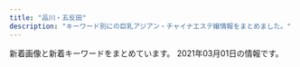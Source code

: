 ```yaml
---
title: "品川・五反田"
description: "キーワード別にの巨乳アジアン・チャイナエステ嬢情報をまとめました。"
---
```


新着画像と新着キーワードをまとめています。
2021年03月01日の情報です。

<DmmAffiliateIns />
<KeywordTable
  shops={
    [
    {
        "url": "http://www.relax-fuyou.info/",
        "station": "JR\u4e94\u53cd\u7530\u99c5\u6771\u53e3",
        "keywords": {
            "87": 2,
            "G": 1,
            "E": 5,
            "88": 3,
            "90": 2,
            "C": 3,
            "D": 5,
            "86": 2,
            "84": 5
        },
        "name": "\u8299\u84c9\uff5e\u30d5\u30e8\u30a6\uff5e",
        "img_links": [
            "http://www.relax-fuyou.info/img/sta17.jpg",
            "http://www.relax-fuyou.info/img/st150.jpg",
            "http://www.relax-fuyou.info/img/st11.jpg",
            "http://www.relax-fuyou.info/img/st110.jpg",
            "http://www.relax-fuyou.info/img/st8.jpg",
            "http://www.relax-fuyou.info/img/st181.jpg",
            "http://www.relax-fuyou.info/img/top.jpg",
            "http://www.relax-fuyou.info/img/r9.jpg",
            "http://www.relax-fuyou.info/img/sta1.jpg",
            "http://www.relax-fuyou.info/img/st1.jpg",
            "http://www.relax-fuyou.info/img/sta8.jpg",
            "http://www.relax-fuyou.info/img/sta15.jpg",
            "http://www.relax-fuyou.info/img/st5.jpg",
            "http://www.relax-fuyou.info/img/st71.jpg",
            "http://www.relax-fuyou.info/img/sta19.jpg",
            "http://www.relax-fuyou.info/img/st10.jpg",
            "http://www.relax-fuyou.info/img/st160.jpg",
            "http://www.relax-fuyou.info/img/st42.jpg",
            "http://www.relax-fuyou.info/img/st41.jpg",
            "http://www.relax-fuyou.info/img/sta20.jpg",
            "http://www.relax-fuyou.info/img/st191.jpg",
            "http://www.relax-fuyou.info/img/st161.jpg",
            "http://www.relax-fuyou.info/img/sta16.jpg",
            "http://www.relax-fuyou.info/img/st171.jpg",
            "http://www.relax-fuyou.info/img/st7.jpg",
            "http://www.relax-fuyou.info/img/st72.jpg",
            "http://www.relax-fuyou.info/img/sta5.jpg",
            "http://www.relax-fuyou.info/img/sta18.jpg",
            "http://www.relax-fuyou.info/img/st140.jpg",
            "http://www.relax-fuyou.info/img/st17.jpg",
            "http://www.relax-fuyou.info/img/st141.jpg",
            "http://www.relax-fuyou.info/img/st201.jpg"
        ]
    },
    {
        "url": "https://tsukiwa.info/",
        "station": "JR\u4e94\u53cd\u7530\u99c5\u897f\u53e3",
        "keywords": {},
        "img_links": [
            "https://tsukiwa.info/img/akusesu-top0.jpg",
            "https://tsukiwa.info/img/QRcode.png",
            "https://tsukiwa.info/img/staff/sara244.jpg",
            "https://tsukiwa.info/img/bar_staff.png",
            "https://tsukiwa.info/img/staff/no_image.jpg",
            "https://tsukiwa.info/img/top_map.jpg",
            "https://tsukiwa.info/img/staff/ruru1.jpg",
            "https://tsukiwa.info/img/staff/koko3.jpg",
            "https://tsukiwa.info/img/staff/aya2101.jpg",
            "https://tsukiwa.info/img/staff/mimi01.jpg",
            "https://tsukiwa.info/img/staff/sara241.jpg",
            "https://tsukiwa.info/img/event/camp03.jpg",
            "https://tsukiwa.info/img/pickupGirl.png",
            "https://tsukiwa.info/img/staff/sara243.jpg",
            "https://tsukiwa.info/img/staff/mimi202012.jpg",
            "https://tsukiwa.info/img/staff_top/20201219_1.jpg",
            "https://tsukiwa.info/img/staff/mika05.jpg",
            "https://tsukiwa.info/img/staff/yuri001.jpg",
            "https://tsukiwa.info/img/bar_profile.png",
            "https://tsukiwa.info/img/staff/5AD524C3-384E-48C5-9527-57A24BF6D687.jpeg",
            "https://tsukiwa.info/img/staff/g12.jpg",
            "https://tsukiwa.info/img/staff/IMG_3569.jpg",
            "https://tsukiwa.info/img/staff/sara242.jpg",
            "https://tsukiwa.info/img/news3.png",
            "https://tsukiwa.info/img/staff/rumi04.jpg",
            "https://tsukiwa.info/img/bar_gallery.png",
            "https://www.a-side.com/ad/koko/include/banner/koko_200x40.png",
            "https://tsukiwa.info/img/staff_top/20201219_2.jpg",
            "https://tsukiwa.info/img/event/20210128.png",
            "https://tsukiwa.info/img/staff/rumi02.jpg",
            "https://tsukiwa.info/img/news1.png",
            "https://tsukiwa.info/img/staff/mimi20202.jpg",
            "https://tsukiwa.info/img/staff/g121.jpg"
        ],
        "name": "\u6708\u306e\u548c"
    },
    {
        "url": "http://hanagoromo.work/",
        "station": "JR\u4e94\u53cd\u7530\u99c5",
        "name": "\u82b1\u8863",
        "img_links": [
            "http://hanagoromo.work/eri.jpg",
            "http://hanagoromo.work/hitomi.jpg",
            "http://hanagoromo.work/mens-esthe1.png",
            "http://hanagoromo.work/ai2.jpg",
            "http://hanagoromo.work/3.jpg",
            "http://hanagoromo.work/miyuki.jpg",
            "http://hanagoromo.work/1.jpg",
            "http://hanagoromo.work/yumi.jpg",
            "http://hanagoromo.work/mio.jpg",
            "http://hanagoromo.work/112.jpg",
            "http://hanagoromo.work/sayaka.jpg",
            "http://hanagoromo.work/int2.jpg",
            "http://hanagoromo.work/miyuki1.jpg",
            "http://hanagoromo.work/yuki.jpg",
            "http://hanagoromo.work/interior1.jpg",
            "http://hanagoromo.work/mio1.jpg",
            "http://hanagoromo.work/main_top.jpg",
            "http://hanagoromo.work/rie1.jpg",
            "http://hanagoromo.work/staff_t.jpg",
            "http://hanagoromo.work/rina1.jpeg",
            "http://hanagoromo.work/rina2.jpeg",
            "http://hanagoromo.work/yumi1.jpg",
            "http://hanagoromo.work/nana.jpg",
            "http://hanagoromo.work/interior_t.jpg",
            "http://hanagoromo.work/mio2.jpg",
            "http://hanagoromo.work/tina2.jpg",
            "http://hanagoromo.work/b3.jpg",
            "http://hanagoromo.work/hitomi2.jpg",
            "http://hanagoromo.work/nana2.jpg",
            "http://hanagoromo.work/b1.jpg",
            "http://hanagoromo.work/nana1.jpg",
            "http://hanagoromo.work/tina.jpg",
            "http://hanagoromo.work/ai3.jpg",
            "http://hanagoromo.work/hitomi1.jpg",
            "http://hanagoromo.work/ta.png",
            "http://hanagoromo.work/s1.png",
            "http://hanagoromo.work/4.jpg",
            "http://hanagoromo.work/6.jpg",
            "http://hanagoromo.work/head.jpg",
            "http://hanagoromo.work/yuna2.jpg",
            "http://hanagoromo.work/2.jpg",
            "http://hanagoromo.work/yuna1.jpg",
            "http://hanagoromo.work/sys.jpg",
            "http://hanagoromo.work/yuyu.jpg",
            "http://hanagoromo.work/b2.jpg"
        ],
        "keywords": {}
    },
    {
        "station": "JR\u4e94\u53cd\u7530\u99c5\u897f\u53e3",
        "img_links": [
            "http://p-fly.work/images/interior_t.png",
            "http://p-fly.work/images/sys1.jpg",
            "http://p-fly.work/staff/yuyu.jpg",
            "http://p-fly.work/images/7.jpg",
            "http://p-fly.work/staff/sara.jpg",
            "http://p-fly.work/images/12.jpg",
            "http://p-fly.work/images/tr.jpg",
            "http://p-fly.work/images/mobile.jpg",
            "http://p-fly.work/images/sys2.jpg",
            "http://p-fly.work/images/line.png",
            "http://p-fly.work/images/b3.jpg",
            "http://p-fly.work/images/13.jpg",
            "http://p-fly.work/images/int1.jpg",
            "http://p-fly.work/images/b1.jpg",
            "http://p-fly.work/images/sys3.jpg",
            "http://p-fly.work/img/yuyu1.jpg",
            "http://p-fly.work/img/mai1.jpg",
            "http://p-fly.work/img/yuki1.jpg",
            "http://p-fly.work/img/sara1.jpg",
            "http://p-fly.work/staff/koko.jpg",
            "http://p-fly.work/images/b2.jpg",
            "http://p-fly.work/images/staff_t.png",
            "http://p-fly.work/images/1.jpg",
            "http://p-fly.work/images/10.jpg",
            "http://p-fly.work/img/koko1.jpg",
            "http://p-fly.work/images/head.png",
            "http://p-fly.work/images/news.jpg",
            "http://p-fly.work/images/int2.png",
            "http://p-fly.work/staff/mai.jpg",
            "http://p-fly.work/staff/yuki.jpg",
            "http://p-fly.work/images/sys4.png",
            "http://p-fly.work/images/ac1.jpg"
        ],
        "name": "\u7d2b\u306e\u8776",
        "url": "http://p-fly.work/",
        "keywords": {}
    },
    {
        "station": "JR\u4e94\u53cd\u7530\u99c5\u897f\u53e3",
        "name": "\u7652\u3057\u30cf\u30a6\u30b9",
        "img_links": [
            "https://b.st-hatena.com/images/entry-button/button-only@2x.png",
            "https://b.hatena.ne.jp/images/v4/public/add/hatenabookmark_ios7.png",
            "https://www.hatena.ne.jp/images/wwwridge/ng@2x.png",
            "https://b.hatena.ne.jp/images/v4/public/add/hatenabookmark_android.png",
            "http://\u30a2\u30b8\u30a2\u30f3\u30a8\u30b9\u30c6.biz/images/88-31.jpg",
            "https://www.hatena.ne.jp/images/wwwridge/help@2x.png",
            "http://momipara.jp/img/link/momi88.jpg",
            "https://www.hatena.ne.jp/images/wwwridge/ok@2x.png",
            "http://b.hatena.ne.jp/images/v4/public/add/hatenabookmark_ios7.png",
            "http://b.hatena.ne.jp/images/v4/public/add/hatenabookmark_android.png"
        ],
        "url": "https://loveraspberry.eei.jp/",
        "keywords": {}
    },
    {
        "station": "JR\u4e94\u53cd\u7530\u99c5\u897f\u53e3",
        "img_links": [
            "http://gotanda.pepper.jp/gotanda001.jpg",
            "http://gotanda.pepper.jp/m049.png",
            "http://gotanda.pepper.jp/m173.jpg",
            "http://gotanda.pepper.jp/m02272.jpg",
            "http://gotanda.pepper.jp/20151109231038834554.jpg",
            "http://gotanda.pepper.jp/1-01.png",
            "http://gotanda.pepper.jp/m048.png"
        ],
        "keywords": {},
        "url": "http://gotanda.pepper.jp/",
        "name": "\u4e94\u53cd\u7530\u30e1\u30c7\u30a3\u30ab\u30eb\u30a8\u30f3"
    },
    {
        "img_links": [
            "http://lacure.link/images/g6.jpg",
            "http://lacure.link/images/g3.jpg",
            "http://lacure.link/images/yuki.jpg",
            "http://lacure.link/images/r1.jpg",
            "http://lacure.link/images/r4.jpg",
            "http://lacure.link/images/r5.jpg",
            "http://lacure.link/images/kol.jpg",
            "http://lacure.link/images/g2.jpg",
            "http://lacure.link/images/sayuri.jpg",
            "http://lacure.link/images/left3.png",
            "http://lacure.link/images/face.png",
            "http://lacure.link/images/r3.jpg",
            "http://lacure.link/images/kiki.jpg",
            "http://lacure.link/images/g5.jpg",
            "http://lacure.link/images/r2.jpg",
            "http://lacure.link/images/g0.jpg",
            "http://lacure.link/images/r6.jpg",
            "http://lacure.link/images/s1.jpg",
            "http://lacure.link/images/gb01.png",
            "http://lacure.link/images/news.png",
            "http://lacure.link/images/g1.jpg",
            "http://lacure.link/images/asali.jpg",
            "http://lacure.link/images/top2.jpg",
            "http://lacure.link/images/zi.png",
            "http://lacure.link/images/s_staff.png"
        ],
        "station": "\u6238\u8d8a\u9280\u5ea7\u99c5",
        "url": "http://lacure.link/",
        "keywords": {},
        "name": "\u30e9\u30ad\u30e5\u30a2"
    },
    {
        "url": "http://f-aroma.info/",
        "name": "\u30d5\u30ed\u30fc\u30e9",
        "img_links": [],
        "station": "JR\u54c1\u5ddd\u99c5\u9ad8\u8f2a\u53e3",
        "keywords": {}
    },
    {
        "img_links": [
            "http://www.es-yuduki.com/css/nav/nav-0003.jpg",
            "http://www.es-yuduki.com/css/nav/change-007.jpg",
            "http://www.es-yuduki.com/css/progress06.jpg",
            "http://www.es-yuduki.com/css/nav/change-0003.jpg",
            "http://www.es-yuduki.com/css/nav/change-004.jpg",
            "http://www.es-yuduki.com/css/progress02.jpg",
            "http://www.es-yuduki.com/css/nav/nav-002.jpg",
            "http://www.es-yuduki.com/css/staff01.jpg",
            "http://www.es-yuduki.com/css/main-top05.png",
            "http://www.es-yuduki.com/css/nav/change-001.jpg",
            "http://www.es-yuduki.com/css/nav/nav-007.jpg",
            "http://www.es-yuduki.com/css/staff02.jpg",
            "http://www.es-yuduki.com/css/progress05.jpg",
            "http://www.es-yuduki.com/css/nav/change-005.jpg",
            "http://www.es-yuduki.com/css/nav/nav-001.jpg",
            "http://www.es-yuduki.com/css/staff02-b.jpg",
            "http://www.es-yuduki.com/css/nav/change-006.jpg",
            "http://www.es-yuduki.com/css/nav/nav-004.jpg",
            "http://www.es-yuduki.com/css/progress01.jpg",
            "http://www.es-yuduki.com/css/nav/change-002.jpg",
            "http://www.es-yuduki.com/css/progress08.jpg",
            "http://www.es-yuduki.com/css/nav/nav-006.jpg",
            "http://www.es-yuduki.com/css/staff00.jpg",
            "http://www.es-yuduki.com/css/nav/nav-005.jpg",
            "http://www.es-yuduki.com/css/progress07.jpg",
            "http://www.es-yuduki.com/css/staff03.jpg",
            "http://www.es-yuduki.com/css/head.jpg",
            "http://www.es-yuduki.com/css/progress03.jpg",
            "http://www.es-yuduki.com/css/progress04.jpg",
            "http://www.es-yuduki.com/css/kanban.jpg",
            "http://www.es-yuduki.com/css/staff03-b.jpg",
            "http://www.es-yuduki.com/css/coupon003.jpg",
            "http://www.es-yuduki.com/css/staff01-b.jpg"
        ],
        "station": "JR\u4e94\u53cd\u7530\u99c5\u897f\u53e3",
        "keywords": {
            "C": 13
        },
        "url": "http://www.es-yuduki.com/",
        "name": "\u30de\u30c3\u30b5\u30fc\u30b8\u306e\u5915\u6708"
    },
    {
        "keywords": {
            "C": 15
        },
        "img_links": [
            "http://www.kouroku-este.com/img/staff/fff/s-fff1.jpg",
            "http://www.kouroku-este.com/img/staff/eee/s-eee1.jpg",
            "http://www.kouroku-este.com/img/staff/ggg/ggg1.jpg",
            "http://www.kouroku-este.com/img/staff/ccc/ccc1.jpg",
            "http://www.kouroku-este.com/img/staff/aaa/aaa2.jpg",
            "http://www.kouroku-este.com/img/menu/info_r.jpg",
            "http://www.kouroku-este.com/img/staff/eee/s-eee2.jpg",
            "http://www.kouroku-este.com/img/staff/aaa/aaa1.jpg",
            "http://www.kouroku-este.com/img/staff/bbb/bbb1.jpg",
            "http://www.kouroku-este.com/img/system/service02.jpg",
            "http://www.kouroku-este.com/img/top/listmark1.png",
            "http://www.kouroku-este.com/img/system/service01.jpg",
            "http://www.kouroku-este.com/img/staff/ccc/ccc2.jpg",
            "http://www.kouroku-este.com/img/staff/fff/s-fff2.jpg"
        ],
        "station": "JR\u54c1\u5ddd\u99c5\u9ad8\u8f2a\u53e3",
        "url": "http://www.kouroku-este.com/",
        "name": "\u5eb7\u7984"
    },
    {
        "keywords": {},
        "name": "\u30c8\u30f3\u30dd\u30fc",
        "station": "JR\u4e94\u53cd\u7530\u99c5\u897f\u53e3",
        "img_links": [
            "http://hi-msg.com/tonpoh/images/p-6-1.jpg",
            "http://hi-msg.com/tonpoh/images/p-9-1.jpg",
            "http://hi-msg.com/tonpoh/images/p-7-1.jpg",
            "http://hi-msg.com/tonpoh/images/no.png",
            "http://hi-msg.com/tonpoh/images/p-10-1.jpg",
            "http://hi-msg.com/tonpoh/images/s4.jpg",
            "http://hi-msg.com/tonpoh/images/p-4.jpg",
            "http://hi-msg.com/tonpoh/images/p-13-1.jpg",
            "http://hi-msg.com/tonpoh/images/s5.png",
            "http://hi-msg.com/tonpoh/images/p-12.jpg",
            "http://hi-msg.com/tonpoh/images/p-14-1.jpg",
            "http://hi-msg.com/tonpoh/images/tit-staff.png",
            "http://hi-msg.com/tonpoh/images/l.png",
            "http://hi-msg.com/tonpoh/images/p-6.jpg",
            "http://hi-msg.com/tonpoh/images/p-8.jpg",
            "http://hi-msg.com/tonpoh/images/fla-1.png",
            "http://hi-msg.com/tonpoh/images/p-5.jpg",
            "http://hi-msg.com/tonpoh/images/p-12-1.jpg",
            "http://hi-msg.com/tonpoh/images/line.png",
            "http://hi-msg.com/tonpoh/images/p-8-1.jpg",
            "http://hi-msg.com/tonpoh/images/p-2.jpg",
            "http://hi-msg.com/tonpoh/images/fla.png",
            "http://hi-msg.com/tonpoh/images/p-9.jpg",
            "http://hi-msg.com/tonpoh/images/p-13.jpg",
            "http://hi-msg.com/tonpoh/images/p-1.jpg",
            "http://hi-msg.com/tonpoh/images/fla-3.png",
            "http://hi-msg.com/tonpoh/images/s9.png",
            "http://hi-msg.com/tonpoh/images/s8.png",
            "http://hi-msg.com/tonpoh/images/p-14.jpg",
            "http://hi-msg.com/tonpoh/images/s1.png",
            "http://hi-msg.com/tonpoh/images/s6.png",
            "http://hi-msg.com/tonpoh/images/p-10.jpg",
            "http://hi-msg.com/tonpoh/images/p-11-1.jpg",
            "http://hi-msg.com/tonpoh/images/tit-sys.png",
            "http://hi-msg.com/tonpoh/images/ll.png",
            "http://hi-msg.com/tonpoh/images/p-11.jpg",
            "http://hi-msg.com/tonpoh/images/p-7.jpg",
            "http://hi-msg.com/tonpoh/images/botton.png",
            "http://hi-msg.com/tonpoh/images/p-0.jpg"
        ],
        "url": "http://hi-msg.com/tonpoh/"
    },
    {
        "url": "http://www.kenkou-house.info/",
        "img_links": [
            "http://www.kenkou-house.info/img/head.png",
            "http://www.kenkou-house.info/img/door.png",
            "http://www.kenkou-house.info/img/s21.jpg",
            "http://www.kenkou-house.info/img/s11.jpg",
            "http://www.kenkou-house.info/img/s15.jpg",
            "http://www.kenkou-house.info/img/s14.jpg",
            "http://www.kenkou-house.info/img/body-.png",
            "http://www.kenkou-house.info/img/m1.png",
            "http://www.kenkou-house.info/img/bottmo-left.png",
            "http://www.kenkou-house.info/img/s7.jpg",
            "http://www.kenkou-house.info/img/Himawari_468_60.png",
            "http://www.kenkou-house.info/img/Himawari_200_40.png",
            "http://www.kenkou-house.info/img/s91.jpg",
            "http://www.kenkou-house.info/img/Himawari_160_45.png",
            "http://www.kenkou-house.info/img/m2.png",
            "http://www.kenkou-house.info/img/play.png",
            "http://www.kenkou-house.info/img/s33.jpg",
            "http://www.kenkou-house.info/img/s12.jpg",
            "http://www.kenkou-house.info/img/s61.jpg",
            "http://www.kenkou-house.info/img/s1.jpg",
            "http://www.kenkou-house.info/img/m4.png",
            "http://www.kenkou-house.info/img/m3.png",
            "http://www.kenkou-house.info/img/s.png",
            "http://www.kenkou-house.info/img/s22.jpg",
            "http://www.kenkou-house.info/img/s16.jpg",
            "http://www.kenkou-house.info/img/bottmo-ritght.png",
            "http://www.kenkou-house.info/img/m6.png",
            "http://www.kenkou-house.info/img/s13.jpg",
            "http://www.kenkou-house.info/img/s17.jpg",
            "http://www.kenkou-house.info/img/s4.jpg",
            "http://www.kenkou-house.info/img/Himawari_88_31.png",
            "http://www.kenkou-house.info/img/m8.png",
            "http://www.kenkou-house.info/img/m5.png",
            "http://www.kenkou-house.info/img/m7.png",
            "http://www.kenkou-house.info/img/s20.jpg"
        ],
        "keywords": {
            "C": 8
        },
        "name": "\u3072\u307e\u308f\u308a",
        "station": "JR\u4e94\u53cd\u7530\u99c5\u6771\u53e3"
    },
    {
        "url": "http://es-mirei.com/",
        "keywords": {
            "87": 4,
            "E": 8,
            "88": 2,
            "86": 2,
            "85": 2
        },
        "station": "JR\u4e94\u53cd\u7530\u99c5\u897f\u53e3",
        "img_links": [
            "http://es-mirei.com/staffPhoto/b20170908125528.jpg",
            "http://es-mirei.com/staffPhoto/s20170728165302.jpg",
            "http://es-mirei.com/staffPhoto/s20170728165536.jpg",
            "http://es-mirei.com/staffPhoto/b20180209180323.jpg",
            "http://es-mirei.com/staffPhoto/b20170911152129.jpg",
            "http://es-mirei.com/images/s3Slider1Images/02.jpg",
            "http://es-mirei.com/images/s3Slider1Images/03.jpg",
            "http://es-mirei.com/staffPhoto/s20170908125528.jpg",
            "http://es-mirei.com/images/returnStaffBtn.png",
            "http://es-mirei.com/staffPhoto/s20170911152129.jpg",
            "http://es-mirei.com/images/s3Slider1Images/01.jpg",
            "http://es-mirei.com/images/noImg.jpg",
            "http://es-mirei.com/images/store/05.jpg",
            "http://es-mirei.com/staffPhoto/s20170911152114.jpg",
            "http://es-mirei.com/staffPhoto/s20180613122502.jpg",
            "http://es-mirei.com/staffPhoto/b20170728165536.jpg",
            "http://es-mirei.com/images/store/04.jpg",
            "http://es-mirei.com/staffPhoto/s20170728165256.jpg",
            "http://es-mirei.com/staffPhoto/b20170728165302.jpg",
            "http://es-mirei.com/staffPhoto/b20170911152114.jpg",
            "http://es-mirei.com/staffPhoto/b20170728165256.jpg",
            "http://es-mirei.com/images/store/03.jpg",
            "http://es-mirei.com/staffPhoto/s20180209180323.jpg",
            "http://es-mirei.com/images/store/01.jpg",
            "http://es-mirei.com/images/store/06.jpg",
            "http://es-mirei.com/staffPhoto/b20180613122502.jpg",
            "http://es-mirei.com/images/store/02.jpg"
        ],
        "name": "\u7f8e\u4f36"
    }
]
}
/>
<DmmAffiliateScript />
